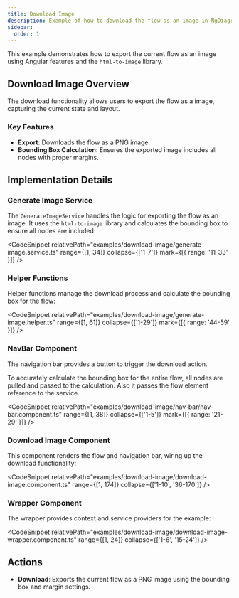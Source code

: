 ```yaml
---
title: Download Image
description: Example of how to download the flow as an image in NgDiagram
sidebar:
  order: 1
---
```



This example demonstrates how to export the current flow as an image using Angular features and the `html-to-image` library.

## Download Image Overview

The download functionality allows users to export the flow as a image, capturing the current state and layout.

### Key Features

- **Export**: Downloads the flow as a PNG image.
- **Bounding Box Calculation**: Ensures the exported image includes all nodes with proper margins.

## Implementation Details

### Generate Image Service

The `GenerateImageService` handles the logic for exporting the flow as an image. It uses the `html-to-image` library and calculates the bounding box to ensure all nodes are included:

<CodeSnippet
  relativePath="examples/download-image/generate-image.service.ts"
  range={[1, 34]}
  collapse={['1-7']}
  mark={[{ range: '11-33' }]}
/>

### Helper Functions

Helper functions manage the download process and calculate the bounding box for the flow:

<CodeSnippet
  relativePath="examples/download-image/generate-image.helper.ts"
  range={[1, 61]}
  collapse={['1-29']}
  mark={[{ range: '44-59' }]}
/>

### NavBar Component

The navigation bar provides a button to trigger the download action.

To accurately calculate the bounding box for the entire flow, all nodes are pulled and passed to the calculation.
Also it passes the flow element reference to the service.

<CodeSnippet
  relativePath="examples/download-image/nav-bar/nav-bar.component.ts"
  range={[1, 38]}
  collapse={['1-5']}
  mark={[{ range: '21-29' }]}
/>

### Download Image Component

This component renders the flow and navigation bar, wiring up the download functionality:

<CodeSnippet
  relativePath="examples/download-image/download-image.component.ts"
  range={[1, 174]}
  collapse={['1-10', '36-170']}
/>

### Wrapper Component

The wrapper provides context and service providers for the example:

<CodeSnippet
  relativePath="examples/download-image/download-image-wrapper.component.ts"
  range={[1, 24]}
  collapse={['1-6', '15-24']}
/>

## Actions

- **Download**: Exports the current flow as a PNG image using the bounding box and margin settings.

<DownloadImage />
<ExampleViewer dirName="download-image" />
